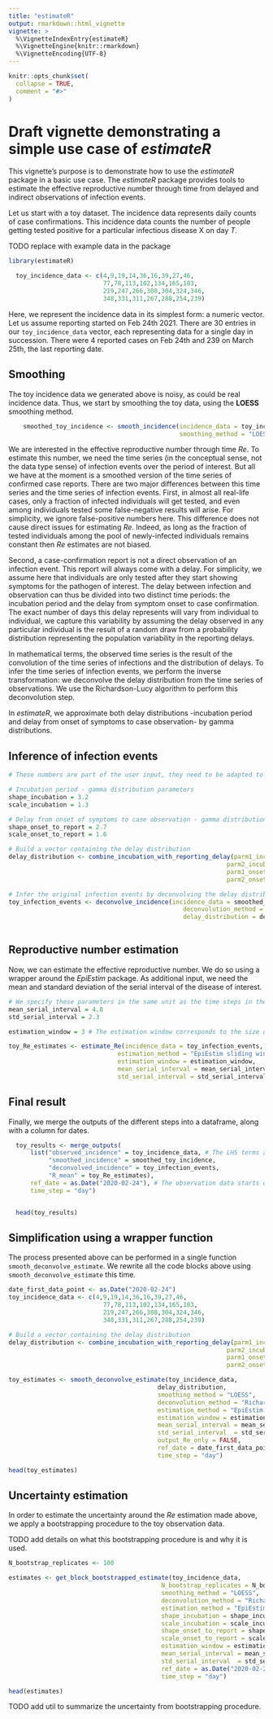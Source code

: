 ```yaml
---
title: "estimateR"
output: rmarkdown::html_vignette
vignette: >
  %\VignetteIndexEntry{estimateR}
  %\VignetteEngine{knitr::rmarkdown}
  %\VignetteEncoding{UTF-8}
---
```


```r
knitr::opts_chunk$set(
  collapse = TRUE,
  comment = "#>"
)
```

# Draft vignette demonstrating a simple use case of *estimateR*

This vignette's purpose is to demonstrate how to use the *estimateR* package in a basic use case.
The *estimateR* package provides tools to estimate the effective reproductive number through time from delayed and indirect observations of infection events.

Let us start with a toy dataset. 
The incidence data represents daily counts of case confirmations.
This incidence data counts the number of people getting tested positive for a particular infectious disease X on day *T*.

TODO replace with example data in the package
```r
library(estimateR)

  toy_incidence_data <- c(4,9,19,14,36,16,39,27,46,
                          77,78,113,102,134,165,183,
                          219,247,266,308,304,324,346,
                          348,331,311,267,288,254,239)
```

Here, we represent the incidence data in its simplest form: a numeric vector. Let us assume reporting started on Feb 24th 2021. There are 30 entries in our `toy_incidence_data` vector, each representing data for a single day in succession. There were 4 reported cases on Feb 24th and 239 on March 25th, the last reporting date.

## Smoothing
The toy incidence data we generated above is noisy, as could be real incidence data.
Thus, we start by smoothing the toy data, using the **LOESS** smoothing method.

```r
    smoothed_toy_incidence <- smooth_incidence(incidence_data = toy_incidence_data,
                                               smoothing_method = "LOESS")
```

We are interested in the effective reproductive number through time *Re*. 
To estimate this number, we need the time series (in the conceptual sense, not the data type sense) of infection events over the period of interest.
But all we have at the moment is a smoothed version of the time series of confirmed case reports. There are two major differences between this time series and the time series of infection events. 
First, in almost all real-life cases, only a fraction of infected individuals will get tested, and even among individuals tested some false-negative results will arise. For simplicity, we ignore false-positive numbers here.
This difference does not cause direct issues for estimating *Re*. Indeed, as long as the fraction of tested individuals among the pool of newly-infected individuals remains constant then *Re* estimates are not biased.
  
Second, a case-confirmation report is not a direct observation of an infection event. This report will always come with a delay. For simplicity, we assume here that individuals are only tested after they start showing symptoms for the pathogen of interest. 
The delay between infection and observation can thus be divided into two distinct time periods: the incubation period and the delay from symptom onset to case confirmation. The exact number of days this delay represents will vary from individual to individual, we capture this variability by assuming the delay observed in any particular individual is the result of a random draw from a probability distribution representing the population variability in the reporting delays.  

In mathematical terms, the observed time series is the result of the convolution of the time series of infections and the distribution of delays. To infer the time series of infection events, we perform the inverse transformation: we deconvolve the delay distribution from the time series of observations. We use the Richardson-Lucy algorithm to perform this deconvolution step. 

In *estimateR*, we approximate both delay distributions -incubation period and delay from onset of symptoms to case observation- by gamma distributions.

## Inference of infection events

```r

# These numbers are part of the user input, they need to be adapted to the particular disease studied.

# Incubation period - gamma distribution parameters
shape_incubation = 3.2 
scale_incubation = 1.3

# Delay from onset of symptoms to case observation - gamma distribution parameters
shape_onset_to_report = 2.7
scale_onset_to_report = 1.6

# Build a vector containing the delay distribution
delay_distribution <- combine_incubation_with_reporting_delay(parm1_incubation = shape_incubation,
                                                            parm2_incubation = scale_incubation,
                                                            parm1_onset_to_report = shape_onset_to_report,
                                                            parm2_onset_to_report = scale_onset_to_report)

# Infer the original infection events by deconvolving the delay distribution from the smoothed observations.
toy_infection_events <- deconvolve_incidence(incidence_data = smoothed_toy_incidence,
                                                deconvolution_method = "Richardson-Lucy delay distribution",
                                                delay_distribution = delay_distribution)
                                                                      
```

## Reproductive number estimation
Now, we can estimate the effective reproductive number. We do so using a wrapper around the *EpiEstim* package. As additional input, we need the mean and standard deviation of the serial interval of the disease of interest.

```r

# We specify these parameters in the same unit as the time steps in the original observation data. For instance, if the original data represents daily reports, the parameters below must be specified in days (this is the case in this toy example).
mean_serial_interval = 4.8
std_serial_interval = 2.3

estimation_window = 3 # The estimation window corresponds to the size of the sliding window used in EpiEstim (see help(estimate_Re) for additional details. Here, it is set to three days.

toy_Re_estimates <- estimate_Re(incidence_data = toy_infection_events,
                              estimation_method = "EpiEstim sliding window",
                              estimation_window = estimation_window, 
                              mean_serial_interval = mean_serial_interval,
                              std_serial_interval = std_serial_interval)
```


## Final result
Finally, we merge the outputs of the different steps into a dataframe, along with a column for dates.
```r
  toy_results <- merge_outputs(
      list("observed_incidence" = toy_incidence_data, # The LHS terms are arbitrary names for the output of each step.
           "smoothed_incidence" = smoothed_toy_incidence,
           "deconvolved_incidence" = toy_infection_events,
           "R_mean" = toy_Re_estimates),
      ref_date = as.Date("2020-02-24"), # The observation data starts on Feb 24th 2021.
      time_step = "day")


  head(toy_results)
```


## Simplification using a wrapper function
The process presented above can be performed in a single function `smooth_deconvolve_estimate`.
We rewrite all the code blocks above using `smooth_deconvolve_estimate` this time.

```r
date_first_data_point <- as.Date("2020-02-24")
toy_incidence_data <- c(4,9,19,14,36,16,39,27,46,
                          77,78,113,102,134,165,183,
                          219,247,266,308,304,324,346,
                          348,331,311,267,288,254,239)

# Build a vector containing the delay distribution
delay_distribution <- combine_incubation_with_reporting_delay(parm1_incubation = shape_incubation,
                                                            parm2_incubation = scale_incubation,
                                                            parm1_onset_to_report = shape_onset_to_report,
                                                            parm2_onset_to_report = scale_onset_to_report)

toy_estimates <- smooth_deconvolve_estimate(toy_incidence_data,
                                         delay_distribution,
                                         smoothing_method = "LOESS",
                                         deconvolution_method = "Richardson-Lucy delay distribution",
                                         estimation_method = "EpiEstim sliding window",
                                         estimation_window = estimation_window,
                                         mean_serial_interval = mean_serial_interval,
                                         std_serial_interval  = std_serial_interval,
                                         output_Re_only = FALSE,
                                         ref_date = date_first_data_point,
                                         time_step = "day")

head(toy_estimates)
```


## Uncertainty estimation

In order to estimate the uncertainty around the *Re* estimation made above, we apply a bootstrapping procedure to the toy observation data.

TODO add details on what this bootstrapping procedure is and why it is used.

```r
N_bootstrap_replicates <- 100

estimates <- get_block_bootstrapped_estimate(toy_incidence_data,
                                          N_bootstrap_replicates = N_bootstrap_replicates,
                                          smoothing_method = "LOESS",
                                          deconvolution_method = "Richardson-Lucy delay distribution",
                                          estimation_method = "EpiEstim sliding window",
                                          shape_incubation = shape_incubation,
                                          scale_incubation = scale_incubation,
                                          shape_onset_to_report = shape_onset_to_report,
                                          scale_onset_to_report = scale_onset_to_report,
                                          estimation_window = estimation_window,
                                          mean_serial_interval = mean_serial_interval,
                                          std_serial_interval  = std_serial_interval,
                                          ref_date = as.Date("2020-02-24"),
                                          time_step = "day")

head(estimates)
```

TODO add util to summarize the uncertainty from bootstrapping procedure.




